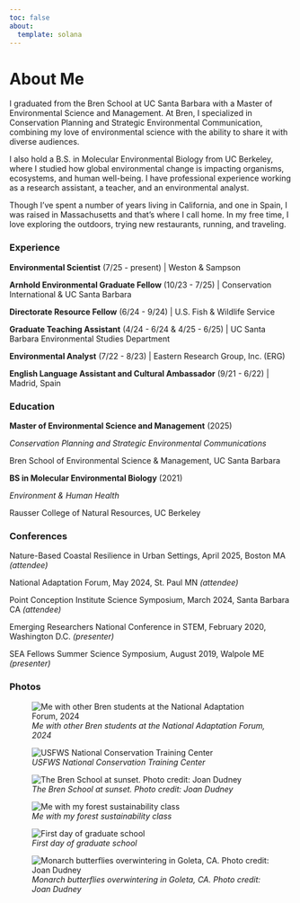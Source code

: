 ```yaml
---
toc: false
about:
  template: solana
---
```


# About Me <i class="fa-solid fa-seedling" style="color: #6aac96;"></i>

I graduated from the Bren School at UC Santa Barbara with a Master of Environmental Science and Management. At Bren, I specialized in Conservation Planning and Strategic Environmental Communication, combining my love of environmental science with the ability to share it with diverse audiences.

I also hold a B.S. in Molecular Environmental Biology from UC Berkeley, where I studied how global environmental change is impacting organisms, ecosystems, and human well-being. I have professional experience working as a research assistant, a teacher, and an environmental analyst.

Though I've spent a number of years living in California, and one in Spain, I was raised in Massachusetts and that's where I call home. In my free time, I love exploring the outdoors, trying new restaurants, running, and traveling.

:::: panel-tabset
### Experience

**Environmental Scientist** (7/25 - present) \| Weston & Sampson

**Arnhold Environmental Graduate Fellow** (10/23 - 7/25) \| Conservation International & UC Santa Barbara

**Directorate Resource Fellow** (6/24 - 9/24) \| U.S. Fish & Wildlife Service

**Graduate Teaching Assistant** (4/24 - 6/24 & 4/25 - 6/25) \| UC Santa Barbara Environmental Studies Department

**Environmental Analyst** (7/22 - 8/23) \| Eastern Research Group, Inc. (ERG)

**English Language Assistant and Cultural Ambassador** (9/21 - 6/22) \| Madrid, Spain

### Education

**Master of Environmental Science and Management** (2025)

*Conservation Planning and Strategic Environmental Communications*

Bren School of Environmental Science & Management, UC Santa Barbara

**BS in Molecular Environmental Biology** (2021)

*Environment & Human Health*

Rausser College of Natural Resources, UC Berkeley

### Conferences

Nature-Based Coastal Resilience in Urban Settings, April 2025, Boston MA *(attendee)*

National Adaptation Forum, May 2024, St. Paul MN *(attendee)*

Point Conception Institute Science Symposium, March 2024, Santa Barbara CA *(attendee)*

Emerging Researchers National Conference in STEM, February 2020, Washington D.C. *(presenter)*

SEA Fellows Summer Science Symposium, August 2019, Walpole ME *(presenter)*

### Photos

::: {layout-ncol="2"}
![*Me with other Bren students at the National Adaptation Forum, 2024*](naf.jpg)

![*USFWS National Conservation Training Center*](nctc.jpg)

![*The Bren School at sunset. Photo credit: Joan Dudney*](bren.JPG)

![*Me with my forest sustainability class*](forest_class.JPG)

![*First day of graduate school*](first_day.jpg)

![*Monarch butterflies overwintering in Goleta, CA. Photo credit: Joan Dudney*](monarchs.JPG)
:::
::::
